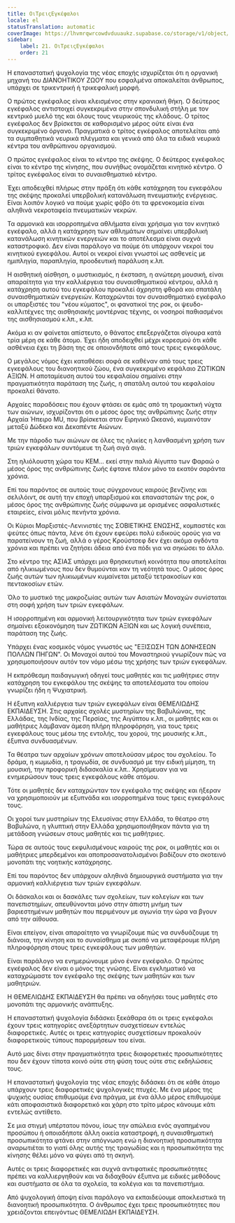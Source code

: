 ```yaml
---
title: ΟιΤρειςΕγκέφαλοι
locale: el
statusTranslation: automatic
coverImage: https://lhvmrqwrcowdvduuaukz.supabase.co/storage/v1/object/public/strapi-uploads/small_cover-educacion-fundamental.webp-2d51a7828a2b1309555be27f7e2a61a0.webp
sidebar:
    label: 21. ΟιΤρειςΕγκέφαλοι
    order: 21
---
```

Η επαναστατική ψυχολογία της νέας εποχής ισχυρίζεται ότι η οργανική μηχανή του ΔΙΑΝΟΗΤΙΚΟΥ ΖΩΟΥ που εσφαλμένα αποκαλείται άνθρωπος, υπάρχει σε τρικεντρική ή τρικεφαλική μορφή.

Ο πρώτος εγκέφαλος είναι κλεισμένος στην κρανιακή θήκη. Ο δεύτερος εγκέφαλος αντιστοιχεί συγκεκριμένα στην σπονδυλική στήλη με τον κεντρικό μυελό της και όλους τους νευρικούς της κλάδους. Ο τρίτος εγκέφαλος δεν βρίσκεται σε καθορισμένο μέρος ούτε είναι ένα συγκεκριμένο όργανο. Πραγματικά ο τρίτος εγκέφαλος αποτελείται από τα συμπαθητικά νευρικά πλέγματα και γενικά από όλα τα ειδικά νευρικά κέντρα του ανθρώπινου οργανισμού.

Ο πρώτος εγκέφαλος είναι το κέντρο της σκέψης. Ο δεύτερος εγκέφαλος είναι το κέντρο της κίνησης, που συνήθως ονομάζεται κινητικό κέντρο. Ο τρίτος εγκέφαλος είναι το συναισθηματικό κέντρο.

Έχει αποδειχθεί πλήρως στην πράξη ότι κάθε κατάχρηση του εγκεφάλου της σκέψης προκαλεί υπερβολική κατανάλωση πνευματικής ενέργειας. Είναι λοιπόν λογικό να πούμε χωρίς φόβο ότι τα φρενοκομεία είναι αληθινά νεκροταφεία πνευματικών νεκρών.

Τα αρμονικά και ισορροπημένα αθλήματα είναι χρήσιμα για τον κινητικό εγκέφαλο, αλλά η κατάχρηση των αθλημάτων σημαίνει υπερβολική κατανάλωση κινητικών ενεργειών και το αποτέλεσμα είναι συχνά καταστροφικό. Δεν είναι παράλογο να πούμε ότι υπάρχουν νεκροί του κινητικού εγκεφάλου. Αυτοί οι νεκροί είναι γνωστοί ως ασθενείς με ημιπληγία, παραπληγία, προοδευτική παράλυση κ.λπ.

Η αισθητική αίσθηση, ο μυστικισμός, η έκσταση, η ανώτερη μουσική, είναι απαραίτητα για την καλλιέργεια του συναισθηματικού κέντρου, αλλά η κατάχρηση αυτού του εγκεφάλου προκαλεί άχρηστη φθορά και σπατάλη συναισθηματικών ενεργειών. Καταχρώνται τον συναισθηματικό εγκέφαλο οι υπαρξιστές του "νέου κύματος", οι φανατικοί της ροκ, οι ψευδο-καλλιτέχνες της αισθησιακής μοντέρνας τέχνης, οι νοσηροί παθιασμένοι της αισθησιασμού κ.λπ., κ.λπ.

Ακόμα κι αν φαίνεται απίστευτο, ο θάνατος επεξεργάζεται σίγουρα κατά τρία μέρη σε κάθε άτομο. Έχει ήδη αποδειχθεί μέχρι κορεσμού ότι κάθε ασθένεια έχει τη βάση της σε οποιονδήποτε από τους τρεις εγκεφάλους.

Ο μεγάλος νόμος έχει καταθέσει σοφά σε καθέναν από τους τρεις εγκεφάλους του διανοητικού ζώου, ένα συγκεκριμένο κεφάλαιο ΖΩΤΙΚΩΝ ΑΞΙΩΝ. Η αποταμίευση αυτού του κεφαλαίου σημαίνει στην πραγματικότητα παράταση της ζωής, η σπατάλη αυτού του κεφαλαίου προκαλεί θάνατο.

Αρχαίες παραδόσεις που έχουν φτάσει σε εμάς από τη τρομακτική νύχτα των αιώνων, ισχυρίζονται ότι ο μέσος όρος της ανθρώπινης ζωής στην Αρχαία Ήπειρο MU, που βρίσκεται στον Ειρηνικό Ωκεανό, κυμαινόταν μεταξύ Δώδεκα και Δεκαπέντε Αιώνων.

Με την πάροδο των αιώνων σε όλες τις ηλικίες η λανθασμένη χρήση των τριών εγκεφάλων συντόμευε τη ζωή σιγά σιγά.

Στη ηλιόλουστη χώρα του KEM... εκεί στην παλιά Αίγυπτο των Φαραώ ο μέσος όρος της ανθρώπινης ζωής έφτανε πλέον μόνο τα εκατόν σαράντα χρόνια.

Επί του παρόντος σε αυτούς τους σύγχρονους καιρούς βενζίνης και σελιλόιντ, σε αυτή την εποχή υπαρξισμού και επαναστατών της ροκ, ο μέσος όρος της ανθρώπινης ζωής σύμφωνα με ορισμένες ασφαλιστικές εταιρείες, είναι μόλις πενήντα χρόνια.

Οι Κύριοι Μαρξιστές-Λενινιστές της ΣΟΒΙΕΤΙΚΗΣ ΕΝΩΣΗΣ, κομπαστές και ψεύτες όπως πάντα, λένε ότι έχουν εφεύρει πολύ ειδικούς ορούς για να παρατείνουν τη ζωή, αλλά ο γέρος Κρούστσεφ δεν έχει ακόμα ογδόντα χρόνια και πρέπει να ζητήσει άδεια από ένα πόδι για να σηκώσει το άλλο.

Στο κέντρο της ΑΣΙΑΣ υπάρχει μια θρησκευτική κοινότητα που αποτελείται από ηλικιωμένους που δεν θυμούνται καν τη νεότητά τους. Ο μέσος όρος ζωής αυτών των ηλικιωμένων κυμαίνεται μεταξύ τετρακοσίων και πεντακοσίων ετών.

Όλο το μυστικό της μακροζωίας αυτών των Ασιατών Μοναχών συνίσταται στη σοφή χρήση των τριών εγκεφάλων.

Η ισορροπημένη και αρμονική λειτουργικότητα των τριών εγκεφάλων σημαίνει εξοικονόμηση των ΖΩΤΙΚΩΝ ΑΞΙΩΝ και ως λογική συνέπεια, παράταση της ζωής.

Υπάρχει ένας κοσμικός νόμος γνωστός ως "ΕΞΙΣΩΣΗ ΤΩΝ ΔΟΝΗΣΕΩΝ ΠΟΛΛΩΝ ΠΗΓΩΝ". Οι Μοναχοί αυτού του Μοναστηριού γνωρίζουν πώς να χρησιμοποιήσουν αυτόν τον νόμο μέσω της χρήσης των τριών εγκεφάλων.

Η εκπρόθεσμη παιδαγωγική οδηγεί τους μαθητές και τις μαθήτριες στην κατάχρηση του εγκεφάλου της σκέψης τα αποτελέσματα του οποίου γνωρίζει ήδη η Ψυχιατρική.

Η έξυπνη καλλιέργεια των τριών εγκεφάλων είναι ΘΕΜΕΛΙΩΔΗΣ ΕΚΠΑΙΔΕΥΣΗ. Στις αρχαίες σχολές μυστηρίων της Βαβυλώνας, της Ελλάδας, της Ινδίας, της Περσίας, της Αιγύπτου κ.λπ., οι μαθητές και οι μαθήτριες λάμβαναν άμεση πλήρη πληροφόρηση, για τους τρεις εγκεφάλους τους μέσω της εντολής, του χορού, της μουσικής κ.λπ., έξυπνα συνδυασμένων.

Τα θέατρα των αρχαίων χρόνων αποτελούσαν μέρος του σχολείου. Το δράμα, η κωμωδία, η τραγωδία, σε συνδυασμό με την ειδική μίμηση, τη μουσική, την προφορική διδασκαλία κ.λπ.. Χρησίμευαν για να ενημερώσουν τους τρεις εγκεφάλους κάθε ατόμου.

Τότε οι μαθητές δεν καταχρώνταν τον εγκέφαλο της σκέψης και ήξεραν να χρησιμοποιούν με εξυπνάδα και ισορροπημένα τους τρεις εγκεφάλους τους.

Οι χοροί των μυστηρίων της Ελευσίνας στην Ελλάδα, το θέατρο στη Βαβυλώνα, η γλυπτική στην Ελλάδα χρησιμοποιήθηκαν πάντα για τη μετάδοση γνώσεων στους μαθητές και τις μαθήτριες.

Τώρα σε αυτούς τους εκφυλισμένους καιρούς της ροκ, οι μαθητές και οι μαθήτριες μπερδεμένοι και αποπροσανατολισμένοι βαδίζουν στο σκοτεινό μονοπάτι της νοητικής κατάχρησης.

Επί του παρόντος δεν υπάρχουν αληθινά δημιουργικά συστήματα για την αρμονική καλλιέργεια των τριών εγκεφάλων.

Οι δάσκαλοι και οι δασκάλες των σχολείων, των κολεγίων και των πανεπιστημίων, απευθύνονται μόνο στην άπιστη μνήμη των βαριεστημένων μαθητών που περιμένουν με αγωνία την ώρα να βγουν από την αίθουσα.

Είναι επείγον, είναι απαραίτητο να γνωρίζουμε πώς να συνδυάζουμε τη διάνοια, την κίνηση και το συναίσθημα με σκοπό να μεταφέρουμε πλήρη πληροφόρηση στους τρεις εγκεφάλους των μαθητών.

Είναι παράλογο να ενημερώνουμε μόνο έναν εγκέφαλο. Ο πρώτος εγκέφαλος δεν είναι ο μόνος της γνώσης. Είναι εγκληματικό να καταχρώμαστε τον εγκέφαλο της σκέψης των μαθητών και των μαθητριών.

Η ΘΕΜΕΛΙΩΔΗΣ ΕΚΠΑΙΔΕΥΣΗ θα πρέπει να οδηγήσει τους μαθητές στο μονοπάτι της αρμονικής ανάπτυξης.

Η επαναστατική ψυχολογία διδάσκει ξεκάθαρα ότι οι τρεις εγκέφαλοι έχουν τρεις κατηγορίες ανεξάρτητων συσχετίσεων εντελώς διαφορετικές. Αυτές οι τρεις κατηγορίες συσχετίσεων προκαλούν διαφορετικούς τύπους παρορμήσεων του είναι.

Αυτό μας δίνει στην πραγματικότητα τρεις διαφορετικές προσωπικότητες που δεν έχουν τίποτα κοινό ούτε στη φύση τους ούτε στις εκδηλώσεις τους.

Η επαναστατική ψυχολογία της νέας εποχής διδάσκει ότι σε κάθε άτομο υπάρχουν τρεις διαφορετικές ψυχολογικές πτυχές. Με ένα μέρος της ψυχικής ουσίας επιθυμούμε ένα πράγμα, με ένα άλλο μέρος επιθυμούμε κάτι αποφασιστικά διαφορετικό και χάρη στο τρίτο μέρος κάνουμε κάτι εντελώς αντίθετο.

Σε μια στιγμή υπέρτατου πόνου, ίσως την απώλεια ενός αγαπημένου προσώπου ή οποιαδήποτε άλλη οικεία καταστροφή, η συναισθηματική προσωπικότητα φτάνει στην απόγνωση ενώ η διανοητική προσωπικότητα αναρωτιέται το γιατί όλης αυτής της τραγωδίας και η προσωπικότητα της κίνησης θέλει μόνο να φύγει από τη σκηνή.

Αυτές οι τρεις διαφορετικές και συχνά αντιφατικές προσωπικότητες πρέπει να καλλιεργηθούν και να διδαχθούν έξυπνα με ειδικές μεθόδους και συστήματα σε όλα τα σχολεία, τα κολέγια και τα πανεπιστήμια.

Από ψυχολογική άποψη είναι παράλογο να εκπαιδεύουμε αποκλειστικά τη διανοητική προσωπικότητα. Ο άνθρωπος έχει τρεις προσωπικότητες που χρειάζονται επειγόντως ΘΕΜΕΛΙΩΔΗ ΕΚΠΑΙΔΕΥΣΗ.

